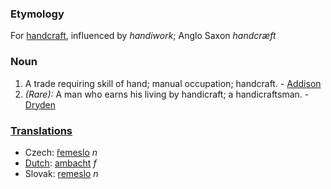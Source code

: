 ===Etymology===
For [[handcraft]], influenced by ''handiwork''; Anglo Saxon ''handcræft''
===Noun===
#A trade requiring skill of hand; manual occupation; handcraft. - [[Addison]]
#''(Rare):'' A man who earns his living by handicraft; a handicraftsman. - [[Dryden]]

===[[Translation]]s===
*Czech: [[řemeslo]] ''n''
*[[Dutch]]: [[ambacht]] ''f''
*Slovak: [[remeslo]] ''n''